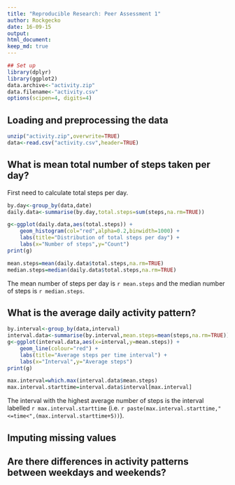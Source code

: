 ```yaml
---
title: "Reproducible Research: Peer Assessment 1"
author: Rockgecko
date: 16-09-15
output: 
html_document:
keep_md: true
---
```


```r
## Set up
library(dplyr)
library(ggplot2)
data.archive<-"activity.zip"
data.filename<-"activity.csv"
options(scipen=4, digits=4)
```

## Loading and preprocessing the data
```r
unzip("activity.zip",overwrite=TRUE)
data<-read.csv("activity.csv",header=TRUE)
```

## What is mean total number of steps taken per day?
First need to calculate total steps per day.
```r
by.day<-group_by(data,date)
daily.data<-summarise(by.day,total.steps=sum(steps,na.rm=TRUE))

g<-ggplot(daily.data,aes(total.steps)) + 
    geom_histogram(col="red",alpha=0.2,binwidth=1000) +
    labs(title="Distribution of total steps per day") +
    labs(x="Number of steps",y="Count")
print(g)

mean.steps=mean(daily.data$total.steps,na.rm=TRUE)
median.steps=median(daily.data$total.steps,na.rm=TRUE)
```

The mean number of steps per day is `r mean.steps` and the median number of steps is `r median.steps`. 



## What is the average daily activity pattern?
```r
by.interval<-group_by(data,interval)
interval.data<-summarise(by.interval,mean.steps=mean(steps,na.rm=TRUE))
g<-ggplot(interval.data,aes(x=interval,y=mean.steps)) + 
    geom_line(colour="red") +
    labs(title="Average steps per time interval") +
    labs(x="Interval",y="Average steps")
print(g)

max.interval=which.max(interval.data$mean.steps)
max.interval.starttime=interval.data$interval[max.interval]
```
The interval with the highest average number of steps is the interval labelled `r max.interval.starttime` (i.e. `r paste(max.interval.starttime,"<=time<",(max.interval.starttime+5))`).

## Imputing missing values



## Are there differences in activity patterns between weekdays and weekends?
